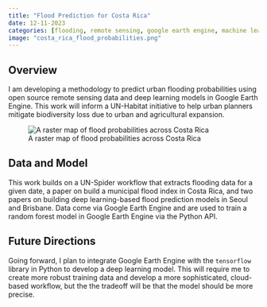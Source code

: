 ```yaml
---
title: "Flood Prediction for Costa Rica"
date: 12-11-2023
categories: [flooding, remote sensing, google earth engine, machine learning, global south]
image: "costa_rica_flood_probabilities.png"
---
```


## Overview
I am developing a methodology to predict urban flooding probabilities using open source remote sensing data and deep learning models in Google Earth Engine. This work will inform a UN-Habitat initiative to help urban planners mitigate biodiversity loss due to urban and agricultural expansion.

![A raster map of flood probabilities across Costa Rica](costa_rica_flood_probabilities.png)

## Data and Model
This work builds on a UN-Spider workflow that extracts flooding data for a given date, a paper on build a municipal flood index in Costa Rica, and two papers on building deep learning-based flood prediction models in Seoul and Brisbane. Data come via Google Earth Engine and are used to train a random forest model in Google Earth Engine via the Python API.

## Future Directions
Going forward, I plan to integrate Google Earth Engine with the `tensorflow` library in Python to develop a deep learning model. This will require me to create more robust training data and develop a more sophisticated, cloud-based workflow, but the the tradeoff will be that the model should be more precise.